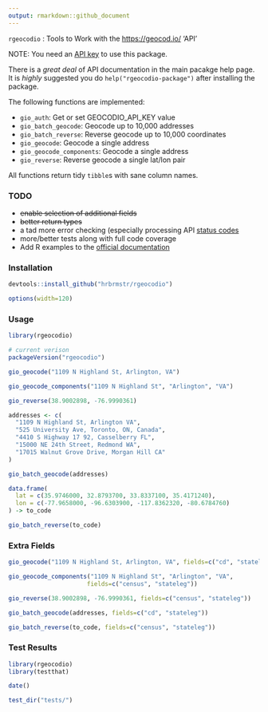```yaml
---
output: rmarkdown::github_document
---
```


`rgeocodio` : Tools to Work with the <https://geocod.io/> 'API'

NOTE: You need an [API key](https://dash.geocod.io/) to use this package.

There is a _great deal_ of API documentation in the main pacakge help page. It is 
_highly_ suggested you do `help("rgeocodio-package")` after installing the package.

The following functions are implemented:

- `gio_auth`:	Get or set GEOCODIO_API_KEY value
- `gio_batch_geocode`:	Geocode up to 10,000 addresses
- `gio_batch_reverse`:	Reverse geocode up to 10,000 coordinates
- `gio_geocode`:	Geocode a single address
- `gio_geocode_components`:	Geocode a single address
- `gio_reverse`:	Reverse geocode a single lat/lon pair

All functions return tidy `tibble`s with sane column names.

### TODO

- <strike>enable selection of additional fields</strike>
- <strike>better return types</strike>
- a tad more error checking (especially processing API [status codes](https://geocod.io/docs/#errors)
- more/better tests along with full code coverage
- Add R examples to the [official documentation](https://github.com/geocodio/docs)

### Installation

```r
devtools::install_github("hrbrmstr/rgeocodio")
```

```r
options(width=120)
```

### Usage

```r
library(rgeocodio)

# current verison
packageVersion("rgeocodio")

gio_geocode("1109 N Highland St, Arlington, VA")

gio_geocode_components("1109 N Highland St", "Arlington", "VA")

gio_reverse(38.9002898, -76.9990361)

addresses <- c(
  "1109 N Highland St, Arlington VA",
  "525 University Ave, Toronto, ON, Canada",
  "4410 S Highway 17 92, Casselberry FL",
  "15000 NE 24th Street, Redmond WA",
  "17015 Walnut Grove Drive, Morgan Hill CA"
)

gio_batch_geocode(addresses)

data.frame(
  lat = c(35.9746000, 32.8793700, 33.8337100, 35.4171240),
  lon = c(-77.9658000, -96.6303900, -117.8362320, -80.6784760)
) -> to_code

gio_batch_reverse(to_code)
```

### Extra Fields

```r
gio_geocode("1109 N Highland St, Arlington, VA", fields=c("cd", "stateleg"))

gio_geocode_components("1109 N Highland St", "Arlington", "VA",
                      fields=c("census", "stateleg"))

gio_reverse(38.9002898, -76.9990361, fields=c("census", "stateleg"))

gio_batch_geocode(addresses, fields=c("cd", "stateleg"))

gio_batch_reverse(to_code, fields=c("census", "stateleg"))
```

### Test Results

```r
library(rgeocodio)
library(testthat)

date()

test_dir("tests/")
```

